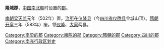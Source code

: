 '''隆城郡'''，[[中国|中国]][[南北朝|南北朝]]时设置的[[郡|郡]]。

[[梁_(南朝)|南朝梁]][[天监|天监]]元年（502年）置，[[治所|治所]]在[[仪隆县|仪隆县]]（今[[四川省|四川省]][[仪陇县|仪陇县]]金城山顶）。[[隋朝|隋朝]][[开皇|开皇]]三年（583年）废。领[[仪隆县|仪隆]]、[[大寅县|大寅]]两县。

{{四川行政区划小作品}}
{{DEFAULTSORT:L}}
[[Category:南梁的郡|Category:南梁的郡]]
[[Category:南陈的郡|Category:南陈的郡]]
[[Category:隋朝的郡|Category:隋朝的郡]]
[[Category:四川的郡|Category:四川的郡]]
[[Category:南充行政区划史|Category:南充行政区划史]]